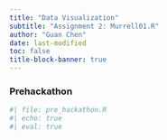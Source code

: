 ```yaml
---
title: "Data Visualization"
subtitle: "Assignment 2: Murrell01.R"
author: "Guan Chen"
date: last-modified
toc: false
title-block-banner: true
---
```


### Prehackathon

```r
#| file: pre_hackathon.R
#| echo: true
#| eval: true
```